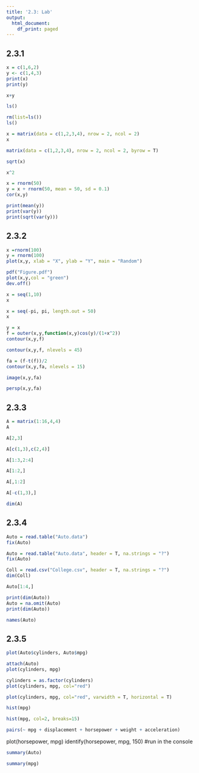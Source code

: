 ```yaml
---
title: '2.3: Lab'
output:
  html_document:
    df_print: paged
---
```

## 2.3.1

```r
x = c(1,6,2)
y <- c(1,4,3)
print(x)
print(y)
```
```r
x+y
```
```r
ls()
```
```r
rm(list=ls())
ls()
```
```r
x = matrix(data = c(1,2,3,4), nrow = 2, ncol = 2)
x
```
```r
matrix(data = c(1,2,3,4), nrow = 2, ncol = 2, byrow = T)
```
```r
sqrt(x)
```
```r
x^2
```
```r
x = rnorm(50)
y = x + rnorm(50, mean = 50, sd = 0.1)
cor(x,y)
```
```r
print(mean(y))
print(var(y))
print(sqrt(var(y)))
```
## 2.3.2

```r
x =rnorm(100)
y = rnorm(100)
plot(x,y, xlab = "X", ylab = "Y", main = "Random")
```
```r
pdf("Figure.pdf")
plot(x,y,col = "green")
dev.off()
```
```r
x = seq(1,10)
x
```
```r
x = seq(-pi, pi, length.out = 50)
x
```
```r
y = x
f = outer(x,y,function(x,y)cos(y)/(1+x^2))
contour(x,y,f)
```
```r
contour(x,y,f, nlevels = 45)
```
```r
fa = (f-t(f))/2
contour(x,y,fa, nlevels = 15)
```
```r
image(x,y,fa)
```
```r
persp(x,y,fa)
```
## 2.3.3

```r
A = matrix(1:16,4,4)
A
```
```r
A[2,3]
```
```r
A[c(1,3),c(2,4)]
```
```r
A[1:3,2:4]
```
```r
A[1:2,]
```
```r
A[,1:2]
```
```r
A[-c(1,3),]
```
```r
dim(A)
```
## 2.3.4

```r
Auto = read.table("Auto.data")
fix(Auto)
```

```r
Auto = read.table("Auto.data", header = T, na.strings = "?")
fix(Auto)
```

```r
Coll = read.csv("College.csv", header = T, na.strings = "?")
dim(Coll)
```
```r
Auto[1:4,]
```
```r
print(dim(Auto))
Auto = na.omit(Auto)
print(dim(Auto))
```
```r
names(Auto)
```
## 2.3.5

```r
plot(Auto$cylinders, Auto$mpg)
```
```r
attach(Auto)
plot(cylinders, mpg)
```
```r
cylinders = as.factor(cylinders)
plot(cylinders, mpg, col="red")
```
```r
plot(cylinders, mpg, col="red", varwidth = T, horizontal = T)
```
```r
hist(mpg)
```
```r
hist(mpg, col=2, breaks=15)
```
```r
pairs(~ mpg + displacement + horsepower + weight + acceleration)
```

plot(horsepower, mpg)
identify(horsepower, mpg, 150) #run in the console

```r
summary(Auto)
```
```r
summary(mpg)
```

